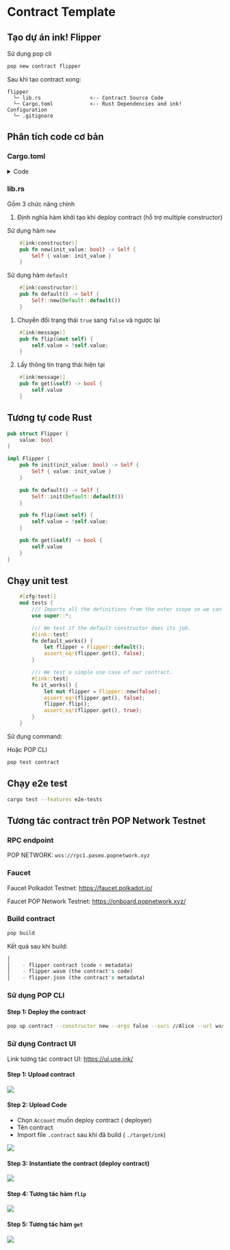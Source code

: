 # Contract Template 

## Tạo dự án ink! Flipper 

Sử dụng pop cli 

```bash
pop new contract flipper
```

Sau khi tạo contract xong:
```
flipper
  └─ lib.rs                <-- Contract Source Code
  └─ Cargo.toml            <-- Rust Dependencies and ink! Configuration
  └─ .gitignore
```

## Phân tích code cơ bản 

### Cargo.toml

<details>
  <summary>Code</summary>
    ```rust
    [package]
    name = "flipper"
    version = "0.1.0"
    authors = ["[your_name] <[your_email]>"]
    edition = "2021"
    // import thư viện ink 
    [dependencies]
    ink = { version = "5.0.0", default-features = false }

    // Hỗ trợ e2e testing 
    [dev-dependencies]
    ink_e2e = { version = "5.0.0" }
    // Thay vì chạy file main.rs thì chạy file lib.rs
    [lib]
    path = "lib.rs"
    // Tương tự như pallet 
    [features]
    default = ["std"]
    std = [
        "ink/std",
    ]
    ink-as-dependency = []
    e2e-tests = []
    ```
</details>


### lib.rs
Gồm 3 chức năng chính 

1. Định nghĩa hàm khởi tạo khi deploy contract (hỗ trợ multiple constructor)

Sử dụng hàm `new` 
```rust
    #[ink(constructor)]
    pub fn new(init_value: bool) -> Self {
        Self { value: init_value }
    }
```

Sử dụng hàm `default` 
```rust
    #[ink(constructor)]
    pub fn default() -> Self {
        Self::new(Default::default())
    }
```

1. Chuyển đổi trạng thái `true` sang `false` và ngược lại 

```rust
    #[ink(message)]
    pub fn flip(&mut self) {
        self.value = !self.value;
    }
```
2. Lấy thông tin trạng thái hiện tại 

```rust
    #[ink(message)]
    pub fn get(&self) -> bool {
        self.value
    }
```

## Tương tự code Rust 

```rust
pub struct Flipper {
    value: bool
}

impl Flipper {
    pub fn init(init_value: bool) -> Self {
        Self { value: init_value }
    }

    pub fn default() -> Self {
        Self::init(Default::default())
    }

    pub fn flip(&mut self) {
        self.value = !self.value;
    }

    pub fn get(&self) -> bool {
        self.value
    }
}
```

## Chạy unit test


```rust
    #[cfg(test)]
    mod tests {
        /// Imports all the definitions from the outer scope so we can use them here.
        use super::*;

        /// We test if the default constructor does its job.
        #[ink::test]
        fn default_works() {
            let flipper = Flipper::default();
            assert_eq!(flipper.get(), false);
        }

        /// We test a simple use case of our contract.
        #[ink::test]
        fn it_works() {
            let mut flipper = Flipper::new(false);
            assert_eq!(flipper.get(), false);
            flipper.flip();
            assert_eq!(flipper.get(), true);
        }
    }
```

Sử dụng command: 

Hoặc POP CLI

```bash
pop test contract 
```


## Chạy e2e test

```bash
cargo test --features e2e-tests
```

## Tương tác contract trên POP Network Testnet

### RPC endpoint 
POP NETWORK: `wss://rpc1.paseo.popnetwork.xyz`

### Faucet 
Faucet Polkadot Testnet: https://faucet.polkadot.io/

Faucet POP Network Testnet: https://onboard.popnetwork.xyz/


### Build contract

```bash
pop build 
```

Kết quả sau khi build:

```rust
│  
│    - flipper.contract (code + metadata)
│    - flipper.wasm (the contract's code)
│    - flipper.json (the contract's metadata)
```


### Sử dụng POP CLI
#### Step 1: Deploy the contract

```bash
pop up contract --constructor new --args false --suri //Alice --url wss://rpc1.paseo.popnetwork.xyz
```

### Sử dụng Contract UI 

Link tương tác contract UI: https://ui.use.ink/

#### Step 1: Upload contract 


![](../assets/upload_contract.png)

#### Step 2: Upload Code 
+ Chọn `Account` muốn deploy contract ( deployer)
+ Tên contract
+ Import file `.contract` sau khi đã build ( `./target/ink`)

![](../assets/upload_code.png)


#### Step 3: Instantiate the contract (deploy contract) 


![](../assets/deploy_ink_code.png)


#### Step 4: Tương tác hàm `flip` 

![](../assets/call_flip.png)


#### Step 5: Tương tác hàm `get`

![](../assets/call_get.png)